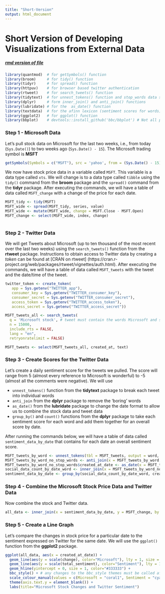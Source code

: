 ```yaml
---
title: "Short-Version"
output: html_document
---
```


# Short Version of Developing Visualizations from External Data

<h5>[rmd version of file](short-version.Rmd)</h5> 

```r

library(quantmod)  # for getSymbols() function
library(broom)     # for tidy() function  
library(tidyr)     # for spread() function
library(httpuv)    # for browser based twitter authentication
library(rtweet)    # for search_tweets() function
library(tidytext)  # for unnest_tokens() function and stop_words data set
library(dplyr)     # form inner_join() and anti_join() functions
library(lubridate) # for the  as_date() function
library(textdata)  # for the afinn lexicon (sentiment scores for words)
library(ggplot2)   # for ggplot() function
library(bbplot)    # devtools::install_github('bbc/bbplot') # Not all packages are available via CRAN; run once after installing devtools package

```

### Step 1 - Microsoft Data

Let's pull stock data on Microsoft for the last two weeks, i.e., from today (`Sys.Date()`) to two weeks ago (`Sys.Date() - 15`). The Microsoft trading symbol is **MSFT** 

```r

getSymbols(Symbols = c("MSFT"), src = 'yahoo', from = (Sys.Date() - 15), to = Sys.Date()) 

```

We now have stock price data in a variable called `MSFT`. This variable is a data type called `xts`. We will change is to a data type called `tibble` using the `tidy()` command from the **broom** package and the `spread()` command from the **tidyr** package. After executing the commands, we will have a table of data called `MSFT_change` with a change of the price for each date. 

```r

MSFT_tidy <- tidy(MSFT) 
MSFT_wide <- spread(MSFT_tidy, series, value) 
MSFT_wide <- mutate(MSFT_wide, change = MSFT.Close - MSFT.Open)
MSFT_change <- select(MSFT_wide, index, change)
 
```

### Step 2 - Twitter Data

We will get Tweets about Microsoft (up to ten thousand of the most recent over the last two weeks) using the `search_tweets()` function from the **rtweet** package. Instructions to obtain access to Twitter data by creating a _token_ can be found at [CRAN on rtweet] (https://cran.r-project.org/web/packages/rtweet/vignettes/auth.html). After executing the commands, we will have a table of data called `MSFT_tweets` with the tweet and the date/time of the tweet. 

```r

twitter_token <- create_token(
   app = Sys.getenv("TWITTER_app"),
   consumer_key = Sys.getenv("TWITTER_consumer_key"),
   consumer_secret = Sys.getenv("TWITTER_consumer_secret"),
   access_token = Sys.getenv("TWITTER_access_token"),
   access_secret = Sys.getenv("TWITTER_access_secret"))

MSFT_tweets_all <- search_tweets(
  q = 'Microsoft stock', # tweet must contain the words Microsoft and stock (but not necessarily used together)
  n = 15000,
  include_rts = FALSE, 
  lang = "en", 
  retryonratelimit = FALSE) 

MSFT_tweets <- select(MSFT_tweets_all, created_at, text)

```

### Step 3 - Create Scores for the Twitter Data

Let's create a daily sentiment score for the tweets we pulled. The score will range from 5 (almost every reference to Microsoft is wonderful) to -5 (almost all the comments were negative). We will use

* `unnest_tokens()` function from the **tidytext** package to break each tweet into individual words
* `anti_join` from the **dplyr** package to remove the 'boring' words
* `as_date()` from the **lubridate** package to change the date format to allow us to combine the stock data and tweet data
* `group_by()` and `count()` functions from the **dplyr** package to take each sentiment score for each word and add them together for an overall score by date. 

After running the commands below, we will have a table of data called `sentiment_data_by_date` that contains for each date an overall sentiment score.

```r

MSFT_tweets_by_word <- unnest_tokens(tbl = MSFT_tweets, output = word, input = text) # break tweets into words
MSFT_tweets_by_word_no_stop_words <- anti_join(x = MSFT_tweets_by_word, y = stop_words, by = c("word" = "word")) # remove common words
MSFT_tweets_by_word_no_stop_words$created_at_date <- as_date(x = MSFT_tweets_by_word_no_stop_words$created_at) # remove time stamp from date field
social_data_count_by_date_word <- inner_join(x = MSFT_tweets_by_word_no_stop_words, y = get_sentiments("afinn")) # add sentiment value for each word
sentiment_data_by_date <- group_by(social_data_count_by_date_word, created_at_date) %>% summarise(total_sentiment = sum(value)) # total sentiment by date

```

### Step 4 - Combine the Microsoft Stock Price Data and Twitter Data

Now combine the stock and Twitter data.

```r

all_data <- inner_join(x = sentiment_data_by_date, y = MSFT_change, by = c("created_at_date" = "index"))

```

### Step 5 - Create a Line Graph

Let's compare the changes in stock price for a particular date to the sentiment expressed on Twitter for the same date. We will use the `ggplot()` function from the **ggplot2** package.


```r

ggplot(all_data, aes(x = created_at_date)) +
  geom_line(aes(y = scale(change), color="Microsoft"), lty = 1, size = 2) +
  geom_line(aes(y = scale(total_sentiment), color="Sentiment"), lty = 1, size = 1) +
  geom_hline(yintercept = 0, size = 1, color="#333333") +
  bbc_style() + # any changes to the bbc_style themes must be called after the bbc_style() call
  scale_colour_manual(values = c(Microsoft = "coral1", Sentiment = "cyan1")) +
  theme(axis.text.y = element_blank()) +
  labs(title="Microsoft Stock Changes and Twitter Sentiment")

```
